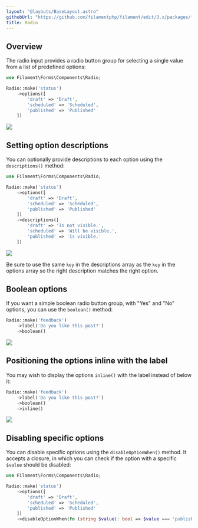 ```yaml
---
layout: "@layouts/BaseLayout.astro"
githubUrl: "https://github.com/filamentphp/filament/edit/3.x/packages/forms/docs/03-fields/07-radio.md"
title: Radio
---
```


## Overview

The radio input provides a radio button group for selecting a single value from a list of predefined options:

```php
use Filament\Forms\Components\Radio;

Radio::make('status')
    ->options([
        'draft' => 'Draft',
        'scheduled' => 'Scheduled',
        'published' => 'Published'
    ])
```

![](https://user-images.githubusercontent.com/41773797/147613206-644bd6a4-4814-4a99-b398-d03625179bfa.png)

## Setting option descriptions

You can optionally provide descriptions to each option using the `descriptions()` method:

```php
use Filament\Forms\Components\Radio;

Radio::make('status')
    ->options([
        'draft' => 'Draft',
        'scheduled' => 'Scheduled',
        'published' => 'Published'
    ])
    ->descriptions([
        'draft' => 'Is not visible.',
        'scheduled' => 'Will be visible.',
        'published' => 'Is visible.'
    ])
```

![](https://user-images.githubusercontent.com/41773797/147613223-0114ad7e-091c-43cf-b156-67cd0aaf5c0c.png)

Be sure to use the same `key` in the descriptions array as the `key` in the options array so the right description matches the right option.

## Boolean options

If you want a simple boolean radio button group, with "Yes" and "No" options, you can use the `boolean()` method:

```php
Radio::make('feedback')
    ->label('Do you like this post?')
    ->boolean()
```

![](https://user-images.githubusercontent.com/41773797/147613274-04745624-3ddd-46bb-b25c-1e756d6f4958.png)

## Positioning the options inline with the label

You may wish to display the options `inline()` with the label instead of below it:

```php
Radio::make('feedback')
    ->label('Do you like this post?')
    ->boolean()
    ->inline()
```

![](https://user-images.githubusercontent.com/41773797/147709853-198d54fb-1bb1-4e82-87d0-3034b9152f0e.png)

## Disabling specific options

You can disable specific options using the `disableOptionWhen()` method. It accepts a closure, in which you can check if the option with a specific `$value` should be disabled:

```php
use Filament\Forms\Components\Radio;

Radio::make('status')
    ->options([
        'draft' => 'Draft',
        'scheduled' => 'Scheduled',
        'published' => 'Published'
    ])
    ->disableOptionWhen(fn (string $value): bool => $value === 'published')
```
